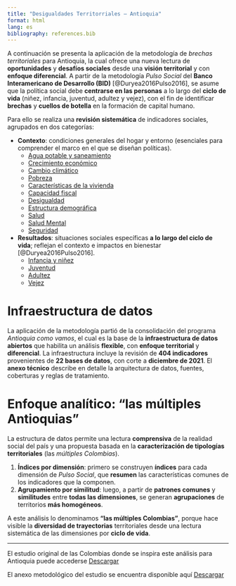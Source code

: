 ```yaml
---
title: "Desigualdades Territorriales – Antioquia"
format: html
lang: es
bibliography: references.bib
---
```


A continuación se presenta la aplicación de la metodología de *brechas territoriales* para Antioquia, la cual ofrece una nueva lectura de **oportunidades** y **desafíos sociales** desde una **visión territorial** y con **enfoque diferencial**. A partir de la metodología *Pulso Social* del **Banco Interamericano de Desarrollo (BID)** [@Duryea2016Pulso2016], se asume que la política social debe **centrarse en las personas** a lo largo del **ciclo de vida** (niñez, infancia, juventud, adultez y vejez), con el fin de identificar **brechas** y **cuellos de botella** en la formación de capital humano.

Para ello se realiza una **revisión sistemática** de indicadores sociales, agrupados en dos categorías:

- **Contexto**: condiciones generales del hogar y entorno (esenciales para comprender el marco en el que se diseñan políticas).  
  - [Agua potable y saneamiento](resultados_idx1_servicio.html)
  - [Crecimiento económico ](resultados_idx6_crecimiento.html )
  - [Cambio climático ](resultados_idx3_climatico.html )
  - [Pobreza ](resultados_idx11_pobreza.html)
  - [Características de la vivienda ](resultados_idx5_viviendas.html )
  - [Capacidad fiscal](resultados_idx4_Capacidad.html)
  - [Desigualdad ](resultados_idx7_gini.html)
  - [Estructura demográfica ](resultados_idx8_demografica.html)
  - [Salud ](resultados_idx12_salud.html)
  - [Salud Mental ](resultados_idx13_saludmental.html)
  - [Seguridad ](resultados_idx14_seguridad.html )

- **Resultados**: situaciones sociales específicas **a lo largo del ciclo de vida**; reflejan el contexto e impactos en bienestar [@Duryea2016Pulso2016].
  - [Infancia y niñez](resultados_idx9_infnin.html)
  - [Juventud ](resultados_idx10_juventud.html)
  - [Adultez ](resultados_idx2_Adultez.html)
  - [Vejez ](resultados_idx15_vejez.html) 



# Infraestructura de datos 

La aplicación de la metodología partió de la consolidación del programa *Antioquia como vamos*, el cual es la base de la **infraestructura de datos abiertos** que habilita un análisis **flexible**, con **enfoque territorial** y **diferencial**. La infraestructura incluye la revisión de **404 indicadores** provenientes de **22 bases de datos**, con corte a **diciembre de 2021**. El **anexo técnico** describe en detalle la arquitectura de datos, fuentes, coberturas y reglas de tratamiento.

# Enfoque analítico: “las múltiples Antioquias”

La estructura de datos permite una lectura **comprensiva** de la realidad social del país y una propuesta basada en la **caracterización de tipologías territoriales** (las *múltiples Colombias*).

1. **Índices por dimensión**: primero se construyen **índices** para cada dimensión de *Pulso Social*, que **resumen** las características comunes de los indicadores que la componen.  
2. **Agrupamiento por similitud**: luego, a partir de **patrones comunes** y **similitudes** entre **todas las dimensiones**, se generan **agrupaciones** de territorios **más homogéneos**.

A este análisis lo denominamos **“las múltiples Colombias”**, porque hace visible la **diversidad de trayectorias** territoriales desde una lectura sistemática de las dimensiones por **ciclo de vida**.


---

El estudio original de las Colombias donde se inspira este análisis para Antioquia puede accederse [Descargar](/pdf/Desigualdades-territoriales-en-Colombia-realidades.pdf)

El anexo metodológico del estudio se encuentra disponible aquí [Descargar](/pdf/Anexo_Metodologico_PulsoSocial.pdf)


